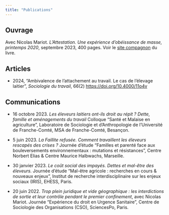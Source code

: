 ```yaml
---
title: "Publications"
---
```


## Ouvrage

Avec Nicolas Mariot. *L'Attestation. Une expérience d'obéissance de masse, printemps 2020*, septembre 2023, 400 pages. Voir le [site compagnon](https://l-attestation.github.io) du livre.

## Articles

- 2024, "Ambivalence de l’attachement au travail. Le cas de l’élevage laitier", *Sociologie du travail*, 66(2) [https://doi.org/10.4000/11o4v](https://doi.org/10.4000/11o4v)


## Communications

-   16 octobre 2023. *Les éleveurs laitiers ont-ils droit au répit ? Dette, famille et aménagements du travail* Colloque "Santé et Malaise en agriculture", Laboratoire de Sociologie et d'Anthropologie de l'Université de Franche-Comté, MSA de Franche-Comté, Besançon.

-   5 juin 2023. *La Faillite refusée. Comment travaillent les éleveurs rescapés des crises ?* Journée d'étude "Familles et parenté face aux bouleversements environnementaux : mutations et résistances", Centre Norbert Elias & Centre Maurice Halbwachs, Marseille.

-   30 janvier 2023. *Le coût social des impayés. Dettes et mal-être des éleveurs.* Journée d'étude "Mal-être agricole : recherches en cours & nouveaux enjeux", Institut de recherche interdisciplinaire sur les enjeux sociaux (IRIS), EHESS, Paris.

-   20 juin 2022. *Trop plein juridique et vide géographique : les interdictions de sortie et leur contrôle pendant le premier confinement*, avec Nicolas Mariot. Journée "Expérience du droit en Urgence Sanitaire", Centre de Sociologie des Organisations (CSO), SciencesPo, Paris.
